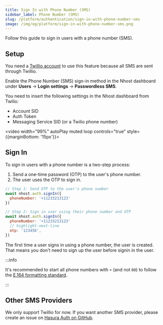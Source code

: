 ```yaml
---
title: Sign In with Phone Number (SMS)
sidebar_label: Phone Number (SMS)
slug: /platform/authentication/sign-in-with-phone-number-sms
image: /img/og/platform/sign-in-with-phone-number-sms.png
---
```


Follow this guide to sign in users with a phone number (SMS).

## Setup

You need a [Twillio account](https://www.twilio.com/try-twilio) to use this feature because all SMS are sent through Twillio.

Enable the Phone Number (SMS) sign-in method in the Nhost dashboard under **Users** -> **Login settings** -> **Passwordless SMS**.

You need to insert the following settings in the Nhost dashboard from Twilio:

- Account SID
- Auth Token
- Messaging Service SID (or a Twilio phone number)

<video width="99%" autoPlay muted loop controls="true" style={{marginBottom: '15px'}}>
  <source src="/videos/enable-sms-sign-in.mp4" type="video/mp4" />
</video>


## Sign In

To sign in users with a phone number is a two-step process:

1. Send a one-time password (OTP) to the user's phone number.
2. The user uses the OTP to sign in.

```js
// Step 1: Send OTP to the user's phone number
await nhost.auth.signIn({
  phoneNumber: '+11233213123'
})

// Step 2: Sign in user using their phone number and OTP
await nhost.auth.signIn({
  phoneNumber: '+11233213123'
  // highlight-next-line
  otp: '123456',
})
```

The first time a user signs in using a phone number, the user is created. That means you don't need to sign up the user before signin in the user.

:::info

It's recommended to start all phone numbers with `+` (and not `00`) to follow the [E.164 formatting standard](https://en.wikipedia.org/wiki/E.164).

:::


## Other SMS Providers

We only support Twillio for now. If you want another SMS provider, please create an issue on [Hasura Auth on GitHub](https://github.com/nhost/hasura-auth).